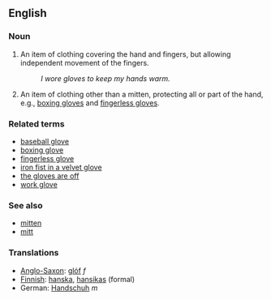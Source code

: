 ==English==

===Noun===
# An item of clothing covering the hand and fingers, but allowing independent movement of the fingers.
#: ''I wore gloves to keep my hands warm.''
# An item of clothing other than a mitten, protecting all or part of the hand, e.g., [[boxing glove]]s and [[fingerless glove]]s.

===Related terms===
* [[baseball glove]]
* [[boxing glove]]
* [[fingerless glove]]
* [[iron fist in a velvet glove]]
* [[the gloves are off]]
* [[work glove]]

===See also===
* [[mitten]]
* [[mitt]]

===Translations===
*[[Anglo-Saxon]]: [[glóf]] ''f''
*[[Finnish]]: [[hanska]], [[hansikas]] (formal)
*German: [[Handschuh]] ''m''